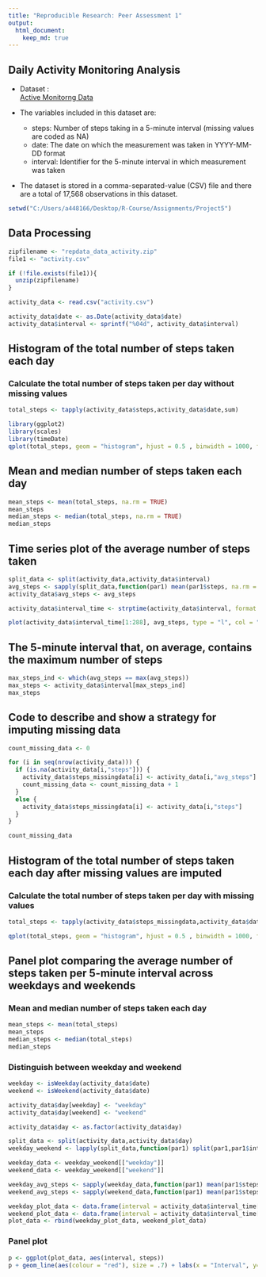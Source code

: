 ```yaml
---
title: "Reproducible Research: Peer Assessment 1"
output: 
  html_document:
    keep_md: true
---
```

Daily Activity Monitoring Analysis
-----------------------------------

* Dataset :   
    [Active Monitorng Data](https://d396qusza40orc.cloudfront.net/repdata%2Fdata%2Factivity.zip)

* The variables included in this dataset are:

    + steps: Number of steps taking in a 5-minute interval (missing values are coded as NA)
    + date: The date on which the measurement was taken in YYYY-MM-DD format
    + interval: Identifier for the 5-minute interval in which measurement was taken  
    
* The dataset is stored in a comma-separated-value (CSV) file and there are a total of 17,568 observations in this dataset.

```r
setwd("C:/Users/a448166/Desktop/R-Course/Assignments/Project5")
```

## Data Processing
```r
zipfilename <- "repdata_data_activity.zip"
file1 <- "activity.csv"

if (!file.exists(file1)){
  unzip(zipfilename) 
}

activity_data <- read.csv("activity.csv")

activity_data$date <- as.Date(activity_data$date)
activity_data$interval <- sprintf("%04d", activity_data$interval)
```
## Histogram of the total number of steps taken each day

### Calculate the total number of steps taken per day without missing values

```r
total_steps <- tapply(activity_data$steps,activity_data$date,sum)
```

```r
library(ggplot2)
library(scales)
library(timeDate)
qplot(total_steps, geom = "histogram", hjust = 0.5 , binwidth = 1000, fill = ..count.., xlab = "Total steps per day", ylab = "Number of Days", main = "Total steps per day Frequency")
```

## Mean and median number of steps taken each day

```r
mean_steps <- mean(total_steps, na.rm = TRUE)
mean_steps
median_steps <- median(total_steps, na.rm = TRUE)
median_steps
```

## Time series plot of the average number of steps taken
```r
split_data <- split(activity_data,activity_data$interval)
avg_steps <- sapply(split_data,function(par1) mean(par1$steps, na.rm = TRUE))
activity_data$avg_steps <- avg_steps

activity_data$interval_time <- strptime(activity_data$interval, format = "%H%M")

plot(activity_data$interval_time[1:288], avg_steps, type = "l", col = "red", lwd=3, main = "Average daily activity pattern", xlab = "5-minute Interval", ylab = "Average Number of steps")
```

## The 5-minute interval that, on average, contains the maximum number of steps

```r
max_steps_ind <- which(avg_steps == max(avg_steps))
max_steps <- activity_data$interval[max_steps_ind]
max_steps
```

## Code to describe and show a strategy for imputing missing data

```r
count_missing_data <- 0 

for (i in seq(nrow(activity_data))) {
  if (is.na(activity_data[i,"steps"])) {
    activity_data$steps_missingdata[i] <- activity_data[i,"avg_steps"]
    count_missing_data <- count_missing_data + 1
  }
  else {
    activity_data$steps_missingdata[i] <- activity_data[i,"steps"]
  }
}

count_missing_data
```

## Histogram of the total number of steps taken each day after missing values are imputed

### Calculate the total number of steps taken per day with missing values

```r
total_steps <- tapply(activity_data$steps_missingdata,activity_data$date,sum)
```

```r
qplot(total_steps, geom = "histogram", hjust = 0.5 , binwidth = 1000, fill = ..count.., xlab = "Total steps per day", ylab = "Number of Days", main = "Total steps per day with missing data")
```

## Panel plot comparing the average number of steps taken per 5-minute interval across weekdays and weekends  

### Mean and median number of steps taken each day

```r
mean_steps <- mean(total_steps)
mean_steps
median_steps <- median(total_steps)
median_steps
```

### Distinguish between weekday and weekend

```r
weekday <- isWeekday(activity_data$date)
weekend <- isWeekend(activity_data$date)

activity_data$day[weekday] <- "weekday"
activity_data$day[weekend] <- "weekend"

activity_data$day <- as.factor(activity_data$day)

split_data <- split(activity_data,activity_data$day)
weekday_weekend <- lapply(split_data,function(par1) split(par1,par1$interval))

weekday_data <- weekday_weekend[["weekday"]]
weekend_data <- weekday_weekend[["weekend"]]

weekday_avg_steps <- sapply(weekday_data,function(par1) mean(par1$steps, na.rm = TRUE))
weekend_avg_steps <- sapply(weekend_data,function(par1) mean(par1$steps, na.rm = TRUE))

weekday_plot_data <- data.frame(interval = activity_data$interval_time[1:288], steps = weekday_avg_steps, day = "weekday")
weekend_plot_data <- data.frame(interval = activity_data$interval_time[1:288], steps = weekend_avg_steps, day = "weekend")
plot_data <- rbind(weekday_plot_data, weekend_plot_data)
```

### Panel plot

```r
p <- ggplot(plot_data, aes(interval, steps))
p + geom_line(aes(colour = "red"), size = .7) + labs(x = "Interval", y="Number of steps", title = "Average daily activity pattern -weekday vs weekend")+scale_x_datetime(labels= date_format("%H:%M"))+theme (plot.title = element_text (hjust = 0.5))+facet_grid(day~.)
```
